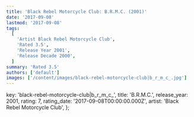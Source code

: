 ```yaml
---
title: 'Black Rebel Motorcycle Club: B.R.M.C. (2001)'
date: '2017-09-08'
lastmod: '2017-09-08'
tags:
  [
    'Artist Black Rebel Motorcycle Club',
    'Rated 3.5',
    'Release Year 2001',
    'Release Decade 2000',
  ]
summary: 'Rated 3.5'
authors: ['default']
images: ['/content/images/black-rebel-motorcycle-club|b_r_m_c_.jpg']
---
```


  key: 'black-rebel-motorcycle-club|b_r_m_c_',
  title: 'B.R.M.C.',
  release_year: 2001,
  rating: 7,
  rating_date: '2017-09-08T00:00:00.000Z',
  artist: 'Black Rebel Motorcycle Club',
};

<MusicRating data={data} />
